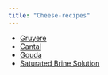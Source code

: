 ```yaml
---
title: "Cheese-recipes"
---
```


- [Gruyere](./recipes/gruyere.qmd)
- [Cantal](./recipes/cantal.qmd)
- [Gouda](./recipes/gouda.qmd)
- [Saturated Brine Solution](./recipes/saturated_brine.qmd)
